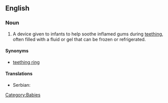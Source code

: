 ==English==

===Noun===
{{en-noun}}

# A device given to infants to help soothe inflamed gums during [[teething]], often filled with a fluid or gel that can be frozen or refrigerated.

====Synonyms====
* [[teething ring]]

====Translations====
{{trans-top|device given to infants to help soothe inflamed gums during [[teething]]}}
* Serbian: {{t|sr|глођа|f|tr=glođa|sc=Cyrl}}
{{trans-mid}}
{{trans-bottom}}

[[Category:Babies]]